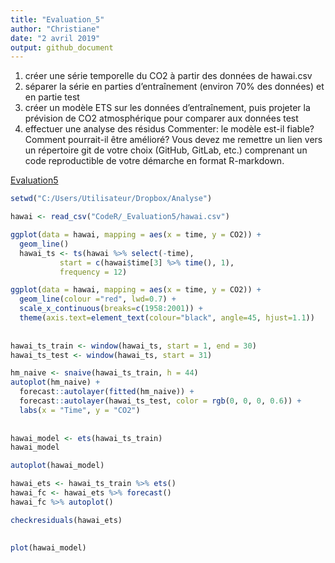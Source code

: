 ---
title: "Evaluation_5"
author: "Christiane"
date: "2 avril 2019"
output: github_document
---


1. créer une série temporelle du CO2 à partir des données de hawai.csv
2. séparer la série en parties d'entraînement (environ 70% des données) et en partie test
3. créer un modèle ETS sur les données d'entraînement, puis projeter la prévision de CO2 atmosphérique pour comparer aux données test
4. effectuer une analyse des résidus
Commenter: le modèle est-il fiable? Comment pourrait-il être amélioré?
Vous devez me remettre un lien vers un répertoire git de votre choix (GitHub, GitLab, etc.) comprenant un code reproductible de votre démarche en format R-markdown. 

[Evaluation5](https://github.com/chtdelia/evaluation5/blob/master/git.Rmd)


```{r}
setwd("C:/Users/Utilisateur/Dropbox/Analyse") 

hawai <- read_csv("CodeR/_Evaluation5/hawai.csv")

ggplot(data = hawai, mapping = aes(x = time, y = CO2)) +
  geom_line() 
  hawai_ts <- ts(hawai %>% select(-time),
           start = c(hawai$time[3] %>% time(), 1),
           frequency = 12)

ggplot(data = hawai, mapping = aes(x = time, y = CO2)) +
  geom_line(colour ="red", lwd=0.7) + 
  scale_x_continuous(breaks=c(1958:2001)) +
  theme(axis.text=element_text(colour="black", angle=45, hjust=1.1))
  
  
hawai_ts_train <- window(hawai_ts, start = 1, end = 30)
hawai_ts_test <- window(hawai_ts, start = 31)

hm_naive <- snaive(hawai_ts_train, h = 44)
autoplot(hm_naive) +
  forecast::autolayer(fitted(hm_naive)) +
  forecast::autolayer(hawai_ts_test, color = rgb(0, 0, 0, 0.6)) +
  labs(x = "Time", y = "CO2")
  
  
hawai_model <- ets(hawai_ts_train) 
hawai_model

autoplot(hawai_model)

hawai_ets <- hawai_ts_train %>% ets()
hawai_fc <- hawai_ets %>% forecast()
hawai_fc %>% autoplot()

checkresiduals(hawai_ets) 
  
```

```{r hawai_model, echo=FALSE}
plot(hawai_model)
```


